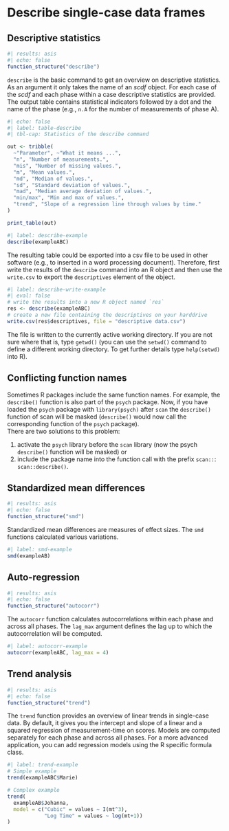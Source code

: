 # Describe single-case data frames

## Descriptive statistics

```r
#| results: asis
#| echo: false
function_structure("describe")
```

`describe` is the basic command to get an overview on descriptive statistics. As an argument it only takes the name of an *scdf* object. For each case of the *scdf* and each phase within a case descriptive statistics are provided. The output table contains statistical indicators followed by a dot and the name of the phase (e.g., `n.A` for the number of measurements of phase A).

```r
#| echo: false
#| label: table-describe
#| tbl-cap: Statistics of the describe command

out <- tribble(
  ~"Parameter", ~"What it means ...",
  "n", "Number of measurements.",
  "mis", "Number of missing values.",
  "m", "Mean values.",
  "md", "Median of values.",
  "sd", "Standard deviation of values.",
  "mad", "Median average deviation of values.",
  "min/max", "Min and max of values.",
  "trend", "Slope of a regression line through values by time."
)

print_table(out)
```

```r
#| label: describe-example
describe(exampleABC)
```

The resulting table could be exported into a csv file to be used in other software (e.g., to inserted in a word processing document). Therefore, first write the results of the `describe` command into an R object and then use the `write.csv` to export the `descriptives` element of the object.

```r
#| label: describe-write-example
#| eval: false
# write the results into a new R object named `res`
res <- describe(exampleABC)
# create a new file containing the descriptives on your harddrive
write.csv(res$descriptives, file = "descriptive data.csv")
```

The file is written to the currently active working directory. If you are not sure where that is, type `getwd()` (you can use the `setwd()` command to define a different working directory. To get further details type `help(setwd)` into R).

::: callout-note
## Conflicting function names

Sometimes R packages include the same function names. For example, the `describe()` function is also part of the `psych` package. Now, if you have loaded the `psych` package with `library(psych)` after `scan` the `describe()` function of scan will be masked (`describe()` would now call the corresponding function of the `psych` package).\
There are two solutions to this problem:

1.  activate the `psych` library before the `scan` library (now the psych `describe()` function will be masked) or
2.  include the package name into the function call with the prefix `scan::`: `scan::describe()`.
:::

## Standardized mean differences

```r
#| results: asis
#| echo: false
function_structure("smd")
```

Standardized mean differences are measures of effect sizes. The `smd` functions calculated various variations.

```r
#| label: smd-example
smd(exampleAB)
```

## Auto-regression

```r
#| results: asis
#| echo: false
function_structure("autocorr")
```

The `autocorr` function calculates autocorrelations within each phase and across all phases. The `lag_max` argument defines the lag up to which the autocorrelation will be computed.

```r
#| label: autocorr-example
autocorr(exampleABC, lag_max = 4)
```

## Trend analysis

```r
#| results: asis
#| echo: false
function_structure("trend")
```

The `trend` function provides an overview of linear trends in single-case data. By default, it gives you the intercept and slope of a linear and a squared regression of measurement-time on scores. Models are computed separately for each phase and across all phases. For a more advanced application, you can add regression models using the R specific formula class.

```r
#| label: trend-example
# Simple example
trend(exampleABC$Marie)

# Complex example
trend(
  exampleAB$Johanna, 
  model = c("Cubic" = values ~ I(mt^3), 
            "Log Time" = values ~ log(mt+1))
)
```

